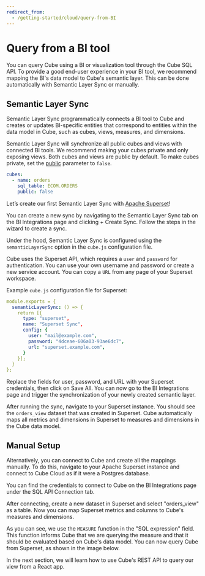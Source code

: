 ```yaml
---
redirect_from:
  - /getting-started/cloud/query-from-BI
---
```


# Query from a BI tool

You can query Cube using a BI or visualization tool through the Cube SQL API. To
provide a good end-user experience in your BI tool, we recommend mapping the
BI's data model to Cube's semantic layer. This can be done automatically with
Semantic Layer Sync or manually.

## Semantic Layer Sync

Semantic Layer Sync programmatically connects a BI tool to Cube and creates or
updates BI-specific entities that correspond to entities within the data model
in Cube, such as cubes, views, measures, and dimensions.

<Diagram src="https://ucarecdn.com/c270ae45-d14c-4896-b41f-1ab4973f00f0/" />

Semantic Layer Sync will synchronize all public cubes and views with connected
BI tools. We recommend making your cubes private and only exposing views. Both
cubes and views are public by default. To make cubes private, set the
[public](/product/data-modeling/reference/cube#public) parameter to `false`.

```yaml
cubes:
  - name: orders
    sql_table: ECOM.ORDERS
    public: false
```

Let’s create our first Semantic Layer Sync with
[Apache Superset](https://superset.apache.org/)!

You can create a new sync by navigating to the <Btn>Semantic Layer Sync</Btn>
tab on the <Btn>BI Integrations</Btn> page and clicking <Btn>+ Create
Sync</Btn>. Follow the steps in the wizard to create a sync.

Under the hood, Semantic Layer Sync is configured using the `semanticLayerSync`
option in the `cube.js` configuration file.

Cube uses the Superset API, which requires a `user` and `password` for
authentication. You can use your own username and password or create a new
service account. You can copy a `URL` from any page of your Superset workspace.

Example `cube.js` configuration file for Superset:

```yaml
module.exports = {
  semanticLayerSync: () => {
    return [{
      type: "superset",
      name: "Superset Sync",
      config: {
        user: "mail@example.com",
        password: "4dceae-606a03-93ae6dc7",
        url: "superset.example.com",
      }
    }];
  }
};
```

Replace the fields for user, password, and URL with your Superset credentials,
then click on <Btn>Save All</Btn>. You can now go to the <Btn>BI
Integrations</Btn> page and trigger the synchronization of your newly created
semantic layer.

After running the sync, navigate to your Superset instance. You should see the
`orders_view` dataset that was created in Superset. Cube automatically maps all
metrics and dimensions in Superset to measures and dimensions in the Cube data
model.

## Manual Setup

Alternatively, you can connect to Cube and create all the mappings manually. To
do this, navigate to your Apache Superset instance and connect to Cube Cloud as
if it were a Postgres database.

You can find the credentials to connect to Cube on the <Btn>BI
Integrations</Btn> page under the <Btn>SQL API Connection</Btn> tab.

After connecting, create a new dataset in Superset and select "orders_view" as a
table. Now you can map Superset metrics and columns to Cube's measures and
dimensions.

<Diagram
  alt="Mapping Superset to Cube"
  src="https://ucarecdn.com/24543165-34ef-4687-aeac-298aa29bacd5/"
/>

As you can see, we use the `MEASURE` function in the "SQL expression" field.
This function informs Cube that we are querying the measure and that it should
be evaluated based on Cube's data model. You can now query Cube from Superset,
as shown in the image below.

<Diagram
  alt="Querying Cube from Superset"
  src="https://ucarecdn.com/fd8e69e6-0a01-4ed9-8deb-848efb8a7e7f/"
/>

In the next section, we will learn how to use Cube's REST API to query our view
from a React app.
